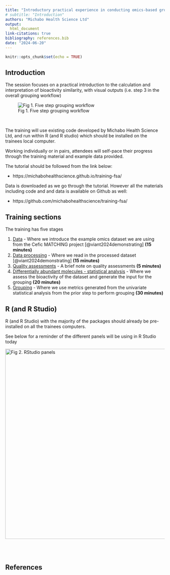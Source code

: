 ```yaml
---
title: "Introductory practical experience in conducting omics-based grouping"
# subtitle: "Introduction"
authors: "Michabo Health Science Ltd"
output: 
  html_document
link-citations: true
bibliography: references.bib
date: "2024-06-20"
---
```


```r
knitr::opts_chunk$set(echo = TRUE)
```

## Introduction

The session focuses on a practical introduction to the calculation and interpretation of bioactivity similarity, with visual outputs (i.e. step 3 in the overall grouping workflow)

![Fig 1. Five step grouping workflow](five_step_grouping_workflow.png)

&nbsp;

The training will use existing code developed by Michabo Health Science Ltd, and run within R (and R studio) which should be installed on the trainees local computer.

Working individually or in pairs, attendees will self-pace their progress through the training material and example data provided.


The tutorial should be followed from the link below:

- https://michabohealthscience.github.io/training-fsa/


Data is downloaded as we go through the tutorial. However all the materials including code and and data is available on Github as well:

- https://github.com/michabohealthscience/training-fsa/


## Training sections

The training has five stages

1. [Data](1_data.html) - Where we introduce the example omics dataset we are using from the Cefic MATCHING project [@viant2024demonstrating] **(15 minutes)**
2. [Data processing](2_data_processing.html) - Where we read in the processed dataset [@viant2024demonstrating] **(15 minutes)**
3. [Quality assessments](3_qa.html) - A brief note on quality assessments **(5 minutes)**
4. [Differentially abundant molecules - statistical analysis](4_stats.html) - Where we assess the bioactivity of the dataset and generate the input for the grouping **(20 minutes)**
5. [Grouping](5_grouping.html)  - Where we use metrics generated from the univariate statistical analysis from the prior step to perform grouping **(30 minutes)**




## R (and R Studio) 

R (and R Studio) with the majority of the packages should already be pre-installed on all the trainees computers. 

See below for a reminder of the different panels will be using in R Studio today

![Fig 2. RStudio panels](Rstudio.png){width=600px}
&nbsp;

&nbsp;


## References